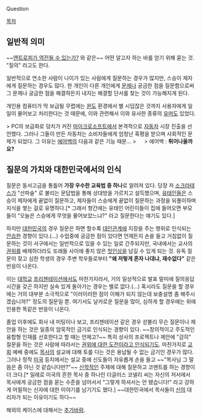 Question

[[목차]]

== 일반적 의미 ==
~~[[최후의 질문|엔트로피가 역전될 수 있는가?]] 와 같은~~ 어떤 알고자 하는 바를 얻기 위해 묻는 것. "질의" 라고도 한다.

일반적으로 연소한 사람이 나이가 있는 사람에게 질문하는 경우가 많지만, 스승이 제자에게 질문하는 경우도 많다. 한 개인이 다른 개인에게 [[문제]]나 궁금한 점을 질문함으로써 그 문제나 궁금한 점을 해결하든지 내지는 해결할 단서를 찾는 것이 가능해지게 된다.

개인용 컴퓨터가 막 보급될 무렵에는 [[윈도]] 환경에서 별 시덥잖은 것까지 사용자에게 일일이 물어보고 처리한다는 것 때문에, 이와 관련해서 이와 유사한 종류의 [[유머]]도 있었다.

> PC의 보급화로 덩치가 커진 [[마이크로소프트]]에서 본격적으로 [[자동차]] 시장 진출을 선언했다. 그러나 그들이 만든 자동차는 소비자들에게 엄청난 혹평을 받으며 사회적인 문제가 되었다. 그 이유는 [[에어백]]의 다음과 같은 기능 때문...
> 　
> 에어백 : '''튀어나올까요?'''
== 질문의 가치와 대한민국에서의 인식 ==
질문은 동서고금을 통틀어 '''가장 우수한 교육법 중 하나'''로 알려져 있다. 당장 저 [[소크라테스]]가 "산파술" 로 불리는 문답법을 통해 상대방을 가르치고 설득했으며, [[유태인]]들은 스승이 제자에게 끝없이 질문하고, 제자들이 스승에게 끝없이 질문하는 과정을 되풀이하며 지식을 쌓는 걸로 유명하다.[* 그래서 항간에는 유태인 어린이들이 집에 들어오면 부모들이 "오늘은 스승에게 무엇을 물어보았느냐?" 라고 질문한다는 얘기도 있다.]

하지만 [[대한민국]]의 경우 질문은 하면 할수록 [[대인관계]]에 지장을 주는 행위로 인식되는 [[안습]]한 경향이 있다.(…) 수업중에 궁금한 점이 있다면 언제든지 손을 들고 거침없이 질문하는 것이 서구에서는 일반적으로 있을 수 있는 일로 간주되지만, 국내에서는 교사의 [[권위]]를 배제하더라도 또래들 사이에 좋지 않은 [[첫인상]]을 남길 수 있게 되는 것. 유독 질문이 잦고 심한 학생의 경우 주변 학우들로부터 '''"왜 저렇게 혼자 나대냐, 재수없다"''' 같은 반응이 나온다.

이는 [[대학교]] [[프리젠테이션]]에서도 마찬가지라서, 거의 일상적으로 발표 말미에 질의응답 시간을 갖곤 하지만 실속 있게 돌아가는 경우는 별로 없다.(…) 혹시라도 질문을 할 경우에는 거의 대부분 소극적으로 "이러이러한 점이 이해가 되지 않는데 보충설명 좀 해주시겠습니까?" 정도의 질문일 뿐. 여기서도 날카로운 질문을 많이, 심하게 할 경우에는 위에 인용한 똑같은 반응이 나온다.

졸업 이후에도 회사 내 미팅이나 보고, 프리젠테이션 같은 경우 섣불리 무슨 질문이나 제안을 하는 것은 일종의 암묵적인 금기로 인식되는 경향이 있다. ~~창의적이고 주도적인 융합형 인재를 선호한다고 할 때는 언제고?~~ 특히 상사의 프로젝트나 제안에 "감히" 질문을 하는 것은 사람에 따라서는 [[권위가 만들어낸 병크|권위에 대한 도전이라고 인식되기도]]. 마찬가지로 [[교회]] 예배 중에도 [[목사]]의 설교에 대해 토를 다는 것은 용납될 수 없는 금기인 경우가 많다. 그러나 정작 [[미국]] 등지에서는 설교 중에 신도들이 자유롭게 손을 들고 ~~"목사님 그 말씀은 좀 아닌 것 같습니다만?"~~ [[신학]]적인 주제에 대해 질문하고 코멘트를 하는 경향이 더 크다.[* 일례로 미국의 흔한 목사 중 하나인 더글러스 코넬리 씨는 자신의 저서에서 목사에게 궁금한 점을 묻는 수준을 넘어서서 "그렇게 하셔서는 안 됐습니다!" 라고 강하게 어필하는 신자에 대한 이야기를 남기기도 했다.] ~~대한민국에서 목사들이 [[신]]의 대리자가 되는 이유이기도 하다~~

해외의 케이스에 대해서는 [[추가바람]].
